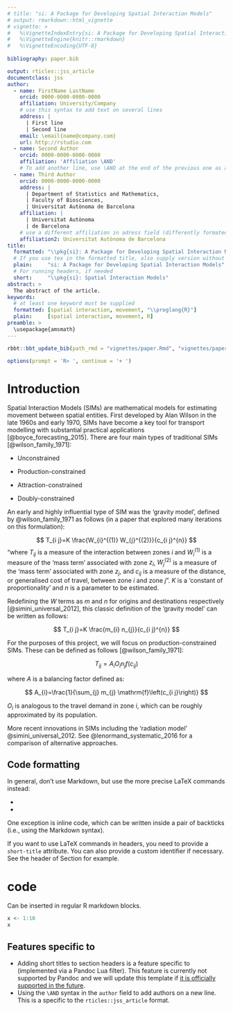 ```yaml
---
# title: "si: A Package for Developing Spatial Interaction Models"
# output: rmarkdown::html_vignette
# vignette: >
#   %\VignetteIndexEntry{si: A Package for Developing Spatial Interaction Models}
#   %\VignetteEngine{knitr::rmarkdown}
#   %\VignetteEncoding{UTF-8}
  
bibliography: paper.bib

output: rticles::jss_article
documentclass: jss
author:
  - name: FirstName LastName
    orcid: 0000-0000-0000-0000
    affiliation: University/Company
    # use this syntax to add text on several lines
    address: |
      | First line
      | Second line
    email: \email{name@company.com}
    url: http://rstudio.com
  - name: Second Author
    orcid: 0000-0000-0000-0000
    affiliation: 'Affiliation \AND'
    # To add another line, use \AND at the end of the previous one as above
  - name: Third Author
    orcid: 0000-0000-0000-0000
    address: |
      | Department of Statistics and Mathematics,
      | Faculty of Biosciences,
      | Universitat Autònoma de Barcelona
    affiliation: |
      | Universitat Autònoma
      | de Barcelona
    # use a different affiliation in adress field (differently formated here)
    affiliation2: Universitat Autònoma de Barcelona
title:
  formatted: "\\pkg{si}: A Package for Developing Spatial Interaction Models"
  # If you use tex in the formatted title, also supply version without
  plain:     "si: A Package for Developing Spatial Interaction Models"
  # For running headers, if needed
  short:     "\\pkg{si}: Spatial Interaction Models"
abstract: >
  The abstract of the article.
keywords:
  # at least one keyword must be supplied
  formatted: [spatial interaction, movement, "\\proglang{R}"]
  plain:     [spatial interaction, movement, R]
preamble: >
  \usepackage{amsmath}
---
```


```r
rbbt::bbt_update_bib(path_rmd = "vignettes/paper.Rmd", "vignettes/paper.bib")
```

```r
options(prompt = 'R> ', continue = '+ ')
```

# Introduction

Spatial Interaction Models (SIMs) are mathematical models for estimating movement between spatial entities.
First developed by Alan Wilson in the late 1960s and early 1970, SIMs have become a key tool for transport modelling with substantial practical applications [@boyce_forecasting_2015].
There are four main types of traditional SIMs [@wilson_family_1971]:

-   Unconstrained

-   Production-constrained

-   Attraction-constrained

-   Doubly-constrained

An early and highly influential type of SIM was the 'gravity model', defined by @wilson_family_1971 as follows (in a paper that explored many iterations on this formulation):

$$
T_{i j}=K \frac{W_{i}^{(1)} W_{j}^{(2)}}{c_{i j}^{n}}
$$ "where $T_{i j}$ is a measure of the interaction between zones $i$ and $W_{i}^{(1)}$ is a measure of the 'mass term' associated with zone $z_i$, $W_{j}^{(2)}$ is a measure of the 'mass term' associated with zone $z_j$, and $c_{ij}$ is a measure of the distance, or generalised cost of travel, between zone $i$ and zone $j$".
$K$ is a 'constant of proportionality' and $n$ is a parameter to be estimated.

Redefining the $W$ terms as $m$ and $n$ for origins and destinations respectively [@simini_universal_2012], this classic definition of the 'gravity model' can be written as follows:

$$
T_{i j}=K \frac{m_{i} n_{j}}{c_{i j}^{n}}
$$

For the purposes of this project, we will focus on production-constrained SIMs.
These can be defined as follows [@wilson_family_1971]:

$$
T_{ij} = A_iO_in_jf(c_{ij})
$$

where $A$ is a balancing factor defined as:

$$
A_{i}=\frac{1}{\sum_{j} m_{j} \mathrm{f}\left(c_{i j}\right)}
$$

$O_i$ is analogous to the travel demand in zone $i$, which can be roughly approximated by its population.

More recent innovations in SIMs including the 'radiation model' @simini_universal_2012.
See @lenormand_systematic_2016 for a comparison of alternative approaches.

## Code formatting

In general, don't use Markdown, but use the more precise LaTeX commands instead:

-   \proglang{Java}

-   \pkg{plyr}

One exception is inline code, which can be written inside a pair of backticks (i.e., using the Markdown syntax).

If you want to use LaTeX commands in headers, you need to provide a `short-title` attribute.
You can also provide a custom identifier if necessary.
See the header of Section \ref{r-code} for example.

# \proglang{R} code {#r-code short-title="R code"}

Can be inserted in regular R markdown blocks.

```r
x <- 1:10
x
```

## Features specific to \pkg{rticles} {short-title="Features specific to rticles"}

-   Adding short titles to section headers is a feature specific to \pkg{rticles} (implemented via a Pandoc Lua filter). This feature is currently not supported by Pandoc and we will update this template if [it is officially supported in the future](https://github.com/jgm/pandoc/issues/4409).
-   Using the `\AND` syntax in the `author` field to add authors on a new line. This is a specific to the `rticles::jss_article` format.
